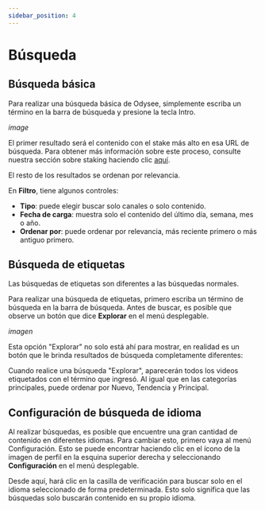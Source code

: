 ```yaml
---
sidebar_position: 4
---
```


# Búsqueda

## Búsqueda básica

Para realizar una búsqueda básica de Odysee, simplemente escriba un término en la barra de búsqueda y presione la tecla Intro.

*image*

El primer resultado será el contenido con el stake más alto en esa URL de búsqueda. Para obtener más información sobre este proceso, consulte nuestra sección sobre staking haciendo clic [aquí](https://help.odysee.tv/es/category-blockchain/category-staking/naming).

El resto de los resultados se ordenan por relevancia.

En **Filtro**, tiene algunos controles:

- **Tipo**: puede elegir buscar solo canales o solo contenido.
- **Fecha de carga**: muestra solo el contenido del último día, semana, mes o año.
- **Ordenar por**: puede ordenar por relevancia, más reciente primero o más antiguo primero.

## Búsqueda de etiquetas

Las búsquedas de etiquetas son diferentes a las búsquedas normales.

Para realizar una búsqueda de etiquetas, primero escriba un término de búsqueda en la barra de búsqueda. Antes de buscar, es posible que observe un botón que dice **Explorar** en el menú desplegable.

*imagen*

Esta opción "Explorar" no solo está ahí para mostrar, en realidad es un botón que le brinda resultados de búsqueda completamente diferentes:

Cuando realice una búsqueda "Explorar", aparecerán todos los videos etiquetados con el término que ingresó. Al igual que en las categorías principales, puede ordenar por Nuevo, Tendencia y Principal.

## Configuración de búsqueda de idioma

Al realizar búsquedas, es posible que encuentre una gran cantidad de contenido en diferentes idiomas. Para cambiar esto, primero vaya al menú Configuración. Esto se puede encontrar haciendo clic en el ícono de la imagen de perfil en la esquina superior derecha y seleccionando **Configuración** en el menú desplegable.

Desde aquí, hará clic en la casilla de verificación para buscar solo en el idioma seleccionado de forma predeterminada. Esto solo significa que las búsquedas solo buscarán contenido en su propio idioma.